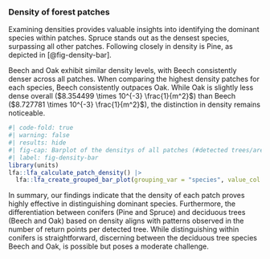 ### Density of forest patches
Examining densities provides valuable insights into identifying the dominant species within patches. Spruce stands out as the densest species, surpassing all other patches. Following closely in density is Pine, as depicted in [@fig-density-bar].

Beech and Oak exhibit similar density levels, with Beech consistently denser across all patches. When comparing the highest density patches for each species, Beech consistently outpaces Oak. While Oak is slightly less dense overall ($8.354499 \times 10^{-3} \frac{1}{m^2}$) than Beech ($8.727781 \times 10^{-3} \frac{1}{m^2}$), the distinction in density remains noticeable.


```r
#| code-fold: true
#| warning: false
#| results: hide
#| fig-cap: Barplot of the densitys of all patches (#detected trees/area of patch). Colorized by the dominant tree species of each patch.
#| label: fig-density-bar
library(units)
lfa::lfa_calculate_patch_density() |>
  lfa::lfa_create_grouped_bar_plot(grouping_var = "species", value_col = "density", label_col = "name")
```
In summary, our findings indicate that the density of each patch proves highly effective in distinguishing dominant species. Furthermore, the differentiation between conifers (Pine and Spruce) and deciduous trees (Beech and Oak) based on density aligns with patterns observed in the number of return points per detected tree. While distinguishing within conifers is straightforward, discerning between the deciduous tree species Beech and Oak, is possible but poses a moderate challenge.
